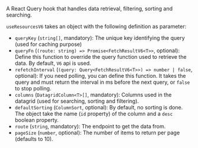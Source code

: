 
<Meta title="Manager UI Kit/Hooks/useResourcesV6" />
<StorybookHeading label="Overview" level={2} />

A React Query hook that handles data retrieval, filtering, sorting and searching.

<StorybookHeading label="Api" level={2} />

`useResourcesV6` takes an object with the following definition as parameter:

- `queryKey` (`string[]`, mandatory): The unique key identifying the query (used for caching purpose)
- `queryFn` (`(route: string) => Promise<FetchResultV6<T>>`, optional): Define this function to override the query function used to retrieve the data. By default, `V6` api is used.
- `refetchInterval` (`(query: Query<FetchResultV6<T>>) => number | false`, optional): If you need polling, you can define this function. It takes the query and must return the interval in ms before the next query, or `false` to stop polling.
- `columns` (`DatagridColumn<T>[]`, mandatory): Columns used in the datagrid (used for searching, sorting and filtering).
- `defaultSorting` (`ColumnSort`, optional): By default, no sorting is done. The object take the name (`id` property) of the column and a `desc` boolean property.
- `route` (`string`, mandatory): The endpoint to get the data from.
- `pageSize` (`number`, optional): The number of items to return per page (defaults to 10).
